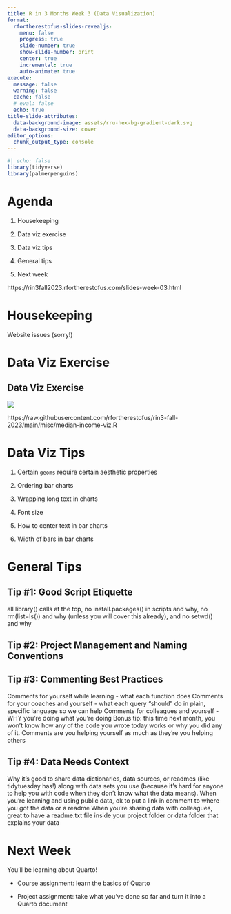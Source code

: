 ```yaml
---
title: R in 3 Months Week 3 (Data Visualization)
format:
  rfortherestofus-slides-revealjs:
    menu: false
    progress: true
    slide-number: true
    show-slide-number: print
    center: true
    incremental: true
    auto-animate: true
execute: 
  message: false
  warning: false
  cache: false
  # eval: false
  echo: true
title-slide-attributes:
  data-background-image: assets/rru-hex-bg-gradient-dark.svg
  data-background-size: cover
editor_options: 
  chunk_output_type: console
---
```


```r
#| echo: false
library(tidyverse)
library(palmerpenguins)
```

# Agenda

1.  Housekeeping

2.  Data viz exercise

3.  Data viz tips

4.  General tips

5.  Next week

::: {.notes}
https://rin3fall2023.rfortherestofus.com/slides-week-03.html
:::



# Housekeeping

Website issues (sorry!)

# Data Viz Exercise {.inverse}

## Data Viz Exercise

![](assets/median-income-example.png)

::: notes
https://raw.githubusercontent.com/rfortherestofus/rin3-fall-2023/main/misc/median-income-viz.R
:::

# Data Viz Tips

1.  Certain `geoms` require certain aesthetic properties

2.  Ordering bar charts

3.  Wrapping long text in charts

4.  Font size

5.  How to center text in bar charts

6.  Width of bars in bar charts

# General Tips {.inverse}

## Tip #1: Good Script Etiquette

::: {.notes}
all library() calls at the top, no install.packages() in scripts and why, no rm(list=ls()) and why (unless you will cover this already), and no setwd() and why
:::

## Tip #2: Project Management and Naming Conventions

## Tip #3: Commenting Best Practices

::: {.notes}
Comments for yourself while learning - what each function does
Comments for your coaches and yourself - what each query “should” do in plain, specific language so we can help
Comments for colleagues and yourself - WHY you’re doing what you’re doing
Bonus tip: this time next month, you won’t know how any of the code you wrote today works or why you did any of it. Comments are you helping yourself as much as they’re you helping others
:::

## Tip #4: Data Needs Context

::: {.notes}
Why it’s good to share data dictionaries, data sources, or readmes (like tidytuesday has!) along with data sets you use (because it’s hard for anyone to help you with code when they don’t know what the data means).
When you’re learning and using public data, ok to put a link in comment to where you got the data or a readme
When you’re sharing data with colleagues, great to have a readme.txt file inside your project folder or data folder that explains your data
:::

# Next Week

You'll be learning about Quarto!

-   Course assignment: learn the basics of Quarto

-   Project assignment: take what you've done so far and turn it into a Quarto document
